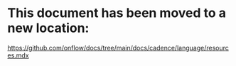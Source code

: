 # This document has been moved to a new location:

https://github.com/onflow/docs/tree/main/docs/cadence/language/resources.mdx

